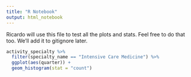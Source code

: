 ```yaml
---
title: "R Notebook"
output: html_notebook
---
```


Ricardo will use this file to test all the plots and stats. Feel free to do that too. We'll add it to gitignore later.

```r
activity_specialty %>%
  filter(specialty_name == "Intensive Care Medicine") %>%
  ggplot(aes(quarter)) +
  geom_histogram(stat = "count")
```

